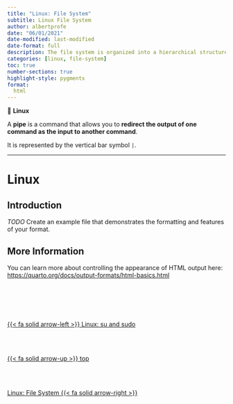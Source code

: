 ```yaml
---
title: "Linux: File System"
subtitle: Linux File System
author: albertprofe
date: "06/01/2021"
date-modified: last-modified
date-format: full
description: The file system is organized into a hierarchical structure, starting with the root directory
categories: [linux, file-system]
toc: true
number-sections: true
highlight-style: pygments
format:
  html
---
```


::: {.summary}

📘 **Linux**

A **pipe** is a command that allows you to **redirect the output of one command as the input to another command**. 

It is represented by the vertical bar symbol ``|``.

:::

---

# Linux

## Introduction

*TODO* Create an example file that demonstrates the formatting and features of your format.

## More Information

You can learn more about controlling the appearance of HTML output here: <https://quarto.org/docs/output-formats/html-basics.html>



<!--- navLinks -->
<br><br>
<div class=row>
<br>
<div class='column left previous'>
<br>
[{{< fa solid arrow-left >}} Linux: su and sudo](/linux/linux-what-sudo.qmd)
<br>
</div>
<br>
<div class='column center'>
<br>
[{{< fa solid arrow-up >}} top](#top)
<br>
</div>
<br>
<div class='column right next'>
<br>
[Linux: File System  {{< fa solid arrow-right >}}](/linux/linux-what-fsys.qmd)
<br>
</div>
<br>
</div>

